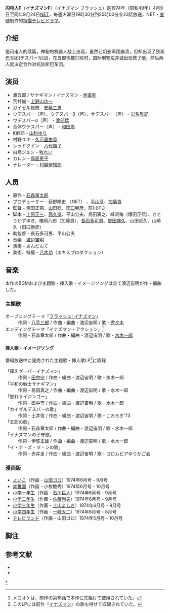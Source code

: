 '''闪电人F'''（'''イナズマンF'''）（イナズマン フラッシュ）是1974年（昭和49年）4月9日至同年9月24日[[テレビ朝日|NET]]，毎週火曜日19時30分到20時00分全23話放送，NET・[[東映|東映]]制作的[[特撮テレビ番組一覧|特撮テレビドラマ]]。

==介绍==
是闪电人的续篇，神秘的机器人战士出现，虽然让幻影军团崩溃，但却出现了狄斯巴军团(デスパー军団)，在五郎快被打败时，国际刑警荒井诚出现救了他，然后两人就决定合作对抗狄斯巴军团。
==演员==
* 渡五郎 / サナギマン / イナズマン - [[伴大介|伴直弥]]
* 荒井誠 - [[上野山功一|上野山功一]]
* ガイゼル総統 - [[安藤三男|安藤三男]]
* ウデスパー（声）、ウデスパーβ（声）、サデスパー（声） - [[岩名雅記|岩名雅記]]
* ウデスパーα（声） - [[渡部猛|渡部猛]]
* 合体ウデスパー（声） - [[和田周|和田周]]
* K麻耶 - [[山科ゆり|山科ゆり]]
* 村野ユキ - [[久万里由香|久万里由香]]
* レッドクイン - [[八代順子|八代順子]]
* 白鳥ジュン - [[牧れい|牧れい]]
* カレン - [[鳥居恵子|鳥居恵子]]
* ナレーター - [[村越伊知郎|村越伊知郎]]
==人员==
* 原作 - [[石ノ森章太郎|石森章太郎]]
* プロデューサー - 荻野隆史 （NET） 、[[平山亨|平山亨]]、[[加藤貢|加藤貢]]
* 監督 - 塚田正煕、[[山田稔_(映画監督)|山田稔]]、[[田口勝彦_(監督)|田口勝彦]]、前川洋之
* 脚本 - [[上原正三|上原正三]]、[[高久進|高久進]]、平山公夫、島田真之、峰沢脩（塚田正熙）、さとうかずゆき、楢岡八郎（加藤貢）、[[長石多可男|長石多可男]]、[[曽田博久|曽田博久]]、山田哲久、山崎久（田口勝彦）
*助監督 - 長石多可男、平山公夫
* 音楽 - [[渡辺宙明|渡辺宙明]]
* 演奏 - あんだんて
* 美術、特撮 - [[八木功|八木功]]（エキスプロダクション）
== 音楽 ==
本作のBGMおよび主題歌・挿入歌・イメージソングは全て渡辺宙明が作・編曲した。
=== 主題歌 ===
; オープニングテーマ「[[フラッシュ!_イナズマン|フラッシュ! イナズマン]]」
: 作詞 - [[八手三郎|八手三郎]] / 作曲・編曲 - 渡辺宙明 / 歌 - [[ヒデ夕樹|秀夕木]]
; エンディングテーマ「イナズマン・アクション」<ref>メロオケは、前作の第18話で本作に先駆けて使用されていた。</ref>
: 作詞 - 石森章太郎 / 作曲・編曲 - 渡辺宙明 / 歌 - [[水木一郎|水木一郎]]

==== 挿入歌・イメージソング ====
番組放送中に発売された主題歌・挿入歌LP<ref>このLPには前作『[[イナズマン|イナズマン]]』の歌も併せて収録されていた。</ref>に収録

; 「揮えゼーバーイナズマン」
: 作詞 - [[平山亨|田中守]] / 作曲・編曲 - 渡辺宙明 / 歌 - 水木一郎
; 「平和の戦士サナギマン」
: 作詞 - 島田真之 / 作曲・編曲 - 渡辺宙明 / 歌 - 水木一郎
; 「怒れライジンゴー」
: 作詞 - 田中守 / 作曲・編曲 - 渡辺宙明 / 歌 - 水木一郎
; 「カイゼルデスパーの歌」
: 作詞 - 土井信 / 作曲・編曲 - 渡辺宙明 / 歌 - こおろぎ'73
; 「五郎の歌」
: 作詞 - 石森章太郎 / 作曲・編曲 - 渡辺宙明 / 歌 - 水木一郎
; 「イナズマンの子守歌」
: 作詞 - 伊賀正雄 / 作曲・編曲 - 渡辺宙明 / 歌 - 水木一郎
; 「イ・ナ・ズ・マ・ンの歌」
: 作詞 - 赤井圭 / 作曲・編曲 - 渡辺宙明 / 歌 - コロムビアゆりかご会
=== 漫画版 ===
* [[よいこ_(雑誌)|よいこ]]（作画 - [[山田ゴロ|山田ゴロ]]）1974年6月号 - 9月号
* [[幼稚園_(雑誌)|幼稚園]]（作画 - 小牧敏秀）1974年6月号 - 10月号
* [[小学一年生|小学一年生]]（作画 - [[石川森彦|石川巨人]]）1974年6月号 - 9月号
* [[小学二年生|小学二年生]]（作画 - [[シュガー佐藤_(漫画家)|佐藤利夫]]）1974年6月号 - 9月号
* [[小学館の学年別学習雑誌|小学三年生]]（作画 - [[土山よしき|土山よしき]]）1974年6月号 - 9月号
* [[小学館の学年別学習雑誌|小学四年生]]（作画 - [[一峰大二|一峰大二]]）1974年6月号 - 8月号
* [[テレビランド|テレビランド]]（作画 - 山田ゴロ）1974年5月号 - 10月号
== 脚注 ==

{{reflist}}
== 参考文献 ==
* {{Cite book 
|others = 監修 金田益実
|date = 1998-05-30
|title = [[宇宙船_(雑誌)|宇宙船]]SPECIAL ’70年代特撮ヒーロー全集 
|publisher = [[朝日ソノラマ|朝日ソノラマ]] 
|isbn = 4-257-03533-1 
|ref = {{SfnRef|宇宙船SPECIAL|1998}}
}}
* {{Cite book
|author = 石ノ森章太郎
|date = 2004-03-24
|title = 石ノ森章太郎 変身ヒーロー画集 -Before 1975-
|publisher = [[NBCユニバーサル・エンターテイメントジャパン|ジェネオン エンタテインメント]]
|isbn = 4-89452-797-9
|ref = {{SfnRef|変身ヒーロー画集|2004}}
}}{{闪电人}}
{{石森章太郎}}

[[Category:闪电人|*]]